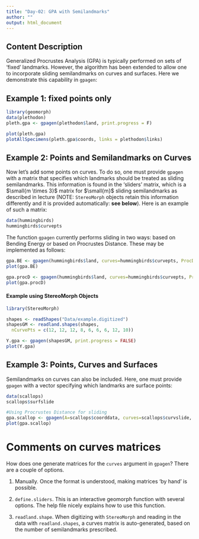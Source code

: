 ---
title: "Day-02: GPA with Semilandmarks"
author: ""
output: html_document
---

## **Content Description**

Generalized Procrustes Analysis (GPA) is typically performed on sets of 'fixed' landmarks. However, the algorithm has been extended to allow one to incorporate sliding semilandmarks on curves and surfaces. Here we demonstrate this capability in `gpagen`:

## **Example 1: fixed points only**

```{r eval=TRUE}
library(geomorph)
data(plethodon)
pleth.gpa <- gpagen(plethodon$land, print.progress = F)

plot(pleth.gpa)
plotAllSpecimens(pleth.gpa$coords, links = plethodon$links)
```


## **Example 2: Points and Semilandmarks on Curves**

Now let's add some points on curves. To do so, one must provide `gpagen` with a matrix that specifies which landmarks should be treated as sliding semilandmarks. This information is found in the 'sliders' matrix, which is a $\small{m \times 3}$ matrix for $\small{m}$ sliding semilandmarks as described in lecture (NOTE: `StereoMorph` objects retain this information differently and it is provided automatically: **see below**). Here is an example of such a matrix:

```{r eval=TRUE}
data(hummingbirds)
hummingbirds$curvepts   
```

The function `gpagen` currently performs sliding in two ways: based on Bending Energy or based on Procrustes Distance. These may be implemented as follows:

```{r eval=TRUE}
gpa.BE <- gpagen(hummingbirds$land, curves=hummingbirds$curvepts, ProcD=FALSE, print.progress = F)
plot(gpa.BE)

gpa.procD <- gpagen(hummingbirds$land, curves=hummingbirds$curvepts, ProcD=TRUE, print.progress = F)
plot(gpa.procD)
```

#### Example using StereoMorph Objects

```{r eval=TRUE}
library(StereoMorph)

shapes <- readShapes("Data/example.digitized")
shapesGM <- readland.shapes(shapes, 
  nCurvePts = c(12, 12, 12, 8, 6, 6, 6, 12, 10))

Y.gpa <- gpagen(shapesGM, print.progress = FALSE)
plot(Y.gpa)

```


## **Example 3: Points, Curves and Surfaces**

Semilandmarks on curves can also be included. Here, one must provide `gpagen` with a vector specifying which landmarks are surface points:

```{r eval=TRUE}
data(scallops)
scallops$surfslide  

#Using Procrustes Distance for sliding
gpa.scallop <- gpagen(A=scallops$coorddata, curves=scallops$curvslide, surfaces=scallops$surfslide, print.progress = F)
plot(gpa.scallop)
```

# Comments on curves matrices

How does one generate matrices for the `curves` argument in `gpagen`?  There are a couple of options.

 1. Manually.  Once the format is understood, making matrices 'by hand' is possible.

 2. `define.sliders`.  This is an interactive geomorph function with several options.  The help file nicely explains how to use this function.

 3. `readland.shape`.  When digitizing with `StereoMorph` and reading in the data with `readland.shapes`, a curves matrix is auto-generated, based on the number of semilandmarks prescribed.  

